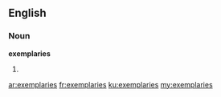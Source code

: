 ==English==

===Noun===
'''exemplaries'''

# {{obsolete}} {{plural of|exemplary}}

[[ar:exemplaries]]
[[fr:exemplaries]]
[[ku:exemplaries]]
[[my:exemplaries]]